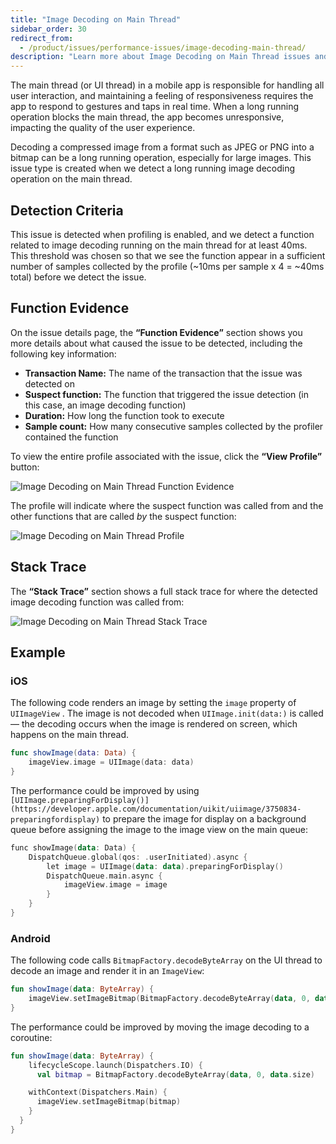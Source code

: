 ```yaml
---
title: "Image Decoding on Main Thread"
sidebar_order: 30
redirect_from:
  - /product/issues/performance-issues/image-decoding-main-thread/
description: "Learn more about Image Decoding on Main Thread issues and how to diagnose and fix them."
---
```


The main thread (or UI thread) in a mobile app is responsible for handling all user interaction, and maintaining a feeling of responsiveness requires the app to respond to gestures and taps in real time. When a long running operation blocks the main thread, the app becomes unresponsive, impacting the quality of the user experience.

Decoding a compressed image from a format such as JPEG or PNG into a bitmap can be a long running operation, especially for large images. This issue type is created when we detect a long running image decoding operation on the main thread.

## Detection Criteria

This issue is detected when profiling is enabled, and we detect a function related to image decoding running on the main thread for at least 40ms. This threshold was chosen so that we see the function appear in a sufficient number of samples collected by the profile (~10ms per sample x 4 = ~40ms total) before we detect the issue.

## Function Evidence

On the issue details page, the **“Function Evidence”** section shows you more details about what caused the issue to be detected, including the following key information:

- **Transaction Name:** The name of the transaction that the issue was detected on
- **Suspect function:** The function that triggered the issue detection (in this case, an image decoding function)
- **Duration:** How long the function took to execute
- **Sample count:** How many consecutive samples collected by the profiler contained the function

To view the entire profile associated with the issue, click the **“View Profile”** button:

![Image Decoding on Main Thread Function Evidence](image-decoding-function-evidence.png)

The profile will indicate where the suspect function was called from and the other functions that are called *by* the suspect function:

![Image Decoding on Main Thread Profile](image-decoding-profile.png)

## Stack Trace

The **“Stack Trace”** section shows a full stack trace for where the detected image decoding function was called from:

![Image Decoding on Main Thread Stack Trace](image-decoding-stack-trace.png)

## Example

### iOS

The following code renders an image by setting the `image` property of `UIImageView` . The image is not decoded when `UIImage.init(data:)` is called — the decoding occurs when the image is rendered on screen, which happens on the main thread. 

```swift
func showImage(data: Data) {
	imageView.image = UIImage(data: data)
}
```

The performance could be improved by using `[UIImage.preparingForDisplay()](https://developer.apple.com/documentation/uikit/uiimage/3750834-preparingfordisplay)` to prepare the image for display on a background queue before assigning the image to the image view on the main queue:

```kotlin
func showImage(data: Data) {
	DispatchQueue.global(qos: .userInitiated).async {
		let image = UIImage(data: data).preparingForDisplay()
		DispatchQueue.main.async {
			imageView.image = image
		}
	}
}
```

### Android

The following code calls `BitmapFactory.decodeByteArray` on the UI thread to decode an image and render it in an `ImageView`:

```kotlin
fun showImage(data: ByteArray) {
	imageView.setImageBitmap(BitmapFactory.decodeByteArray(data, 0, data.size))
}
```

The performance could be improved by moving the image decoding to a coroutine:

```kotlin
fun showImage(data: ByteArray) {
	lifecycleScope.launch(Dispatchers.IO) {
	  val bitmap = BitmapFactory.decodeByteArray(data, 0, data.size)

    withContext(Dispatchers.Main) {
      imageView.setImageBitmap(bitmap)
    }
  }
}
```

